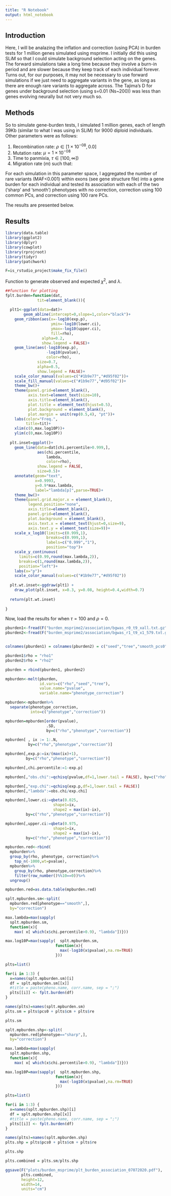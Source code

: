 ```yaml
---
title: "R Notebook"
output: html_notebook
---
```



## Introduction

Here, I will be analazing the inflation and correction (using PCA) in burden tests for 1 million genes simulated using msprime. I initially did this using SLiM so that I could simulate background selection acting on the genes. The forward simulations take a long time because they involve a burn-in period and are slower because they keep track of each individual forever. Turns out, for our purposes, it may not be necessary to use forward simulations if we just need to aggregate variants in the gene, as long as there are enough rare variants to aggregate across. The Tajima's D for genes under background selection (using s=0.01 (Ns~200)) was less than genes evolving neurally but not very much so. 

## Methods

So to simulate gene-burden tests, I simulated 1 million genes, each of length 39Kb (similar to what I was using in SLiM) for 9000 diploid individuals. Other parameters were as follows:

1. Recombination rate: $\rho \in [1\times10^{-08}, 0.0]$ 
2. Mutation rate: $\mu=1\times10^{-08}$ 
3. Time to panmixia, $\tau \in [100,\infty]$) 
4. Migration rate ($m$) such that:

\begin{equation}
m = 
\begin{cases}
0.05 & \text{if $\tau=100$} \\
0.07 & \text{if $\tau=\infty$}
\end{cases}
\end{equation}

For each simulation in this parameter space, I aggregated the number of rare variants (MAF<0.001) within exons (see gene structure file) into a gene burden for each individual and tested its association with each of the two ('sharp' and 'smooth') phenotypes with no correction, correction using 100 common PCs, and correction using 100 rare PCs.

The results are presented below.

## Results


```r

library(data.table)
library(ggplot2)
library(dplyr)
library(cowplot)
library(rprojroot)
library(tidyr)
library(patchwork)

F=is_rstudio_project$make_fix_file()

```

Function to generate observed and expected $\chi^{2}$, and $\lambda$. 


```r


##function for plotting
fplt.burden=function(dat,
              tit=element_blank()){
  
  plt1<-ggplot(data=dat)+
        geom_abline(intercept=0,slope=1,color="black")+
    geom_ribbon(aes(x=-log10(exp.p),
                    ymin=-log10(lower.ci),
                    ymax=-log10(upper.ci),
                    fill=rho),
                alpha=0.2,
                show.legend = FALSE)+
    geom_line(aes(-log10(exp.p),
                  -log10(pvalue),
                  color=rho),
              size=0.7,
              alpha=0.5,
              show.legend = FALSE)+
    scale_color_manual(values=c("#1b9e77","#d95f02"))+
    scale_fill_manual(values=c("#1b9e77","#d95f02"))+
    theme_bw()+
    theme(panel.grid=element_blank(),
          axis.text=element_text(size=10),
          axis.title=element_blank(),
          plot.title = element_text(hjust=0.5),
          plot.background = element_blank(),
          plot.margin = unit(rep(0.5,4), "pt"))+
    labs(color="Freq.",
         title=tit)+
    xlim(c(0,max.log10P))+
    ylim(c(0,max.log10P))
  
  plt.inset=ggplot()+
    geom_line(data=dat[chi.percentile>0.999,],
              aes(chi.percentile,
                  lambda,
                  color=rho),
              show.legend = FALSE,
              size=0.5)+
    annotate(geom="text",
             x=0.9993,
             y=0.9*max.lambda,
             label="lambda[p]",parse=TRUE)+
    theme_bw()+
    theme(panel.grid.major.x = element_blank(),
          legend.position="none",
          axis.title=element_blank(),
          panel.grid=element_blank(),
          plot.background = element_blank(),
          axis.text.x = element_text(hjust=0,size=9),
          axis.text.y = element_text(size=9))+
    scale_x_log10(limits=c(0.999,1),
                  breaks=c(0.999,1),
                  labels=c("0.999","1"),
                  position="top")+
    scale_y_continuous(
      limits=c(0.99,round(max.lambda,2)),
      breaks=c(1,round(max.lambda,2)),
      position="left")+
    labs(x="p")+
    scale_color_manual(values=c("#1b9e77","#d95f02"))
  
  plt.wt.inset<-ggdraw(plt1) +
    draw_plot(plt.inset, x=0.3, y=0.08, height=0.4,width=0.7)
  
  return(plt.wt.inset)
  
}


```

Now, load the results for when $\tau=100$ and $\rho=0$.

```r


pburden1<-fread(F("burden_msprime2/association/bgwas_r0_t9_xall.txt.gz"))
pburden2<-fread(F("burden_msprime2/association/bgwas_r1_t9_x1_579.txt.gz"))


colnames(pburden1) = colnames(pburden2) = c("seed","tree","smooth_pcs0","sharp_pcs0","smooth_cm","sharp_cm","smooth_re","sharp_re")

pburden1$rho = "rho1"
pburden2$rho = "rho2"

pburden = rbind(pburden1, pburden2)

mpburden<-melt(pburden,
               id.vars=c("rho","seed","tree"),
               value.name="pvalue",
               variable.name="phenotype_correction")

mpburden<-mpburden%>%
  separate(phenotype_correction,
           into=c("phenotype","correction"))

mpburden=mpburden[order(pvalue),
                  .SD,
                  by=c("rho","phenotype","correction")]

mpburden[ , ix := 1:.N,
          by=c("rho","phenotype","correction")]

mpburden[,exp.p:=ix/(max(ix)+1),
         by=c("rho","phenotype","correction")]

mpburden[,chi.percentile:=1-exp.p]

mpburden[,"obs.chi":=qchisq(pvalue,df=1,lower.tail = FALSE), by=c("rho","phenotype","correction")]

mpburden[,"exp.chi":=qchisq(exp.p,df=1,lower.tail = FALSE)]
mpburden[,"lambda":=obs.chi/exp.chi]

mpburden[,lower.ci:=qbeta(0.025,
                     shape1=ix,
                     shape2 = max(ix)-ix),
         by=c("rho","phenotype","correction")]

mpburden[,upper.ci:=qbeta(0.975,
                     shape1=ix,
                     shape2 = max(ix)-ix),
         by=c("rho","phenotype","correction")]

mpburden.red<-rbind(
  mpburden%>%
  group_by(rho, phenotype, correction)%>%
    top_n(-1000,wt=pvalue),
  mpburden%>%
    group_by(rho, phenotype,correction)%>%
    filter(row_number()%%10==0))%>%
  ungroup()

mpburden.red=as.data.table(mpburden.red)

```



```r


splt.mpburden.sm<-split(
  mpburden.red[phenotype=="smooth",],
  by="correction")

max.lambda=max(sapply(
  splt.mpburden.sm,
  function(x){
    max( x[ which(x$chi.percentile>0.9), "lambda"])}))

max.log10P=max(sapply(  splt.mpburden.sm,
                      function(x){
                        max(-log10(x$pvalue),na.rm=TRUE)
                      }))

plts=list()

for(i in 1:3) {
  x=names(splt.mpburden.sm)[i]
  df = splt.mpburden.sm[[x]]
  #title = paste(pheno.name, corr.name, sep = ";")
  plts[[i]] <- fplt.burden(df)
}

names(plts)=names(splt.mpburden.sm)
plts.sm = plts$pcs0 + plts$cm + plts$re

plts.sm
```

```r



splt.mpburden.shp<-split(
  mpburden.red[phenotype=="sharp",],
  by="correction")

max.lambda=max(sapply(
  splt.mpburden.shp,
  function(x){
    max( x[ which(x$chi.percentile>0.9), "lambda"])}))

max.log10P=max(sapply(  splt.mpburden.shp,
                      function(x){
                        max(-log10(x$pvalue),na.rm=TRUE)
                      }))

plts=list()

for(i in 1:3) {
  x=names(splt.mpburden.shp)[i]
  df = splt.mpburden.shp[[x]]
  #title = paste(pheno.name, corr.name, sep = ";")
  plts[[i]] <- fplt.burden(df)
}

names(plts)=names(splt.mpburden.shp)
plts.shp = plts$pcs0 + plts$cm + plts$re

plts.shp
```




```r
plts.combined = plts.sm/plts.shp

ggsave(F("plots/burden_msprime/plt_burden_association_07072020.pdf"),
       plts.combined,
       height=12,
       width=14,
       units="cm")


```

